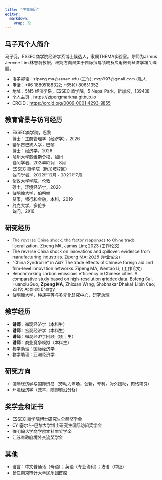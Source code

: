 ```yaml
---
title: "中文简历"
editor: 
  markdown: 
    wrap: 72
---
```


## 马子芃个人简介

马子芃。ESSEC商学院经济学系博士候选人，隶属THEMA实验室。导师为Jamus Jerome Lim 林志蔚教授。研究方向聚焦于国际贸易领域及应用微观经济学相关课题。

- 电子邮箱：zipeng.ma@essec.edu (工作); mzp097@gmail.com (私人) 
- 电话：+86 18805188322; +65(0) 80681352 
- 地址：5M5 经济学系，ESSEC 商学院，5 Nepal Park，新加坡，139408 
- 个人主页：<https://zipengmarkma.github.io> 
- ORCID：<https://orcid.org/0009-0001-4293-9855> 


## 教育背景与访问经历 

- ESSEC商学院，巴黎 \
  博士：工商管理学（经济学），2026
- 塞尔吉巴黎大学，巴黎 \
  博士：经济学，2026
- 加州大学戴维斯分校，加州 \                                                    
  访问学者，2024年2月 - 8月  
- ESSEC 商学院（新加坡校区）\                                           
  访问学者，2022年12月 - 2023年7月
- 伦敦大学学院，伦敦 \                                                           
  硕士，环境经济学，2020
- 伯明翰大学，伯明翰 \                                                       
  货币，银行和金融，本科，2019
- 约克大学，多伦多 \                                                                   
  访问，2016


## 研究经历

- The reverse China shock: the factor responses to China trade liberalization. Zipeng MA, Jamus Lim; 2023 (工作论文)
- The reverse China shock on innovations and spillover: evidence from manufacturing industries. Zipeng MA; 2025 (毕业论文)
- "China Syndrome" in Aid? The trade effects of Chinese foreign aid and firm-level innovation networks. Zipeng MA, Wentao Li; (工作论文)
- Benchmarking carbon emissions efficiency in Chinese cities: A comparative study based on high-resolution gridded data. Bofeng Cai, Huanxiu Guo, <strong>Zipeng MA</strong>, Zhixuan Wang, Shobhakar Dhakal, Libin Cao; 2019; Applied Energy
- 伯明翰大学，种族平等与多元化研究中心，研究助理
  

## 教学经历

- <strong>讲师</strong>：微观经济学（本科生）
- <strong>讲师</strong>：宏观经济学（本科生）
- <strong>讲师</strong>：微观经济学回顾（硕士生）
- <strong>讲师</strong>：商业竞争模拟（本科生）
- 教学助理：国际经济学
- 教学助理：亚洲经济学


## 研究方向

- 国际经济学与国际贸易（劳动力市场，创新，专利，对外援助，网络研究）
- 环境经济学（效率，随即前沿分析）


## 奖学金和证书

- ESSEC 商学院博士研究生全额奖学金
- CY 塞尔吉-巴黎大学博士研究生国际访问奖学金
- 伯明翰大学商学院本科生奖学金
- 江苏省政府境外交流奖学金


## 其他
- 语言：中文普通话（母语）；英语（专业流利）；法语（中级）
- 曾任南京审计大学民乐团首席